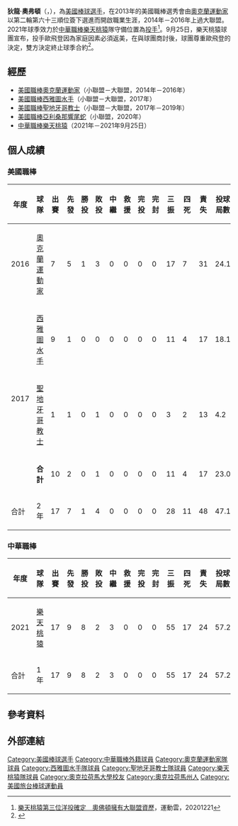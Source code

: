 {{Refimprove|time=2020-12-25T15:11:47+00:00}}
{{Infobox CPBL player|
|name=狄龍·奧弗頓<br>Dillon Overton|
|image=Dillon Overton 2016.jpg|
|width=300|
|position=投手|
|team=|
|number=|
|bats=左|
|throws=左|
|birthdate={{birth_date_and_age|1991|8|17|mf=y}}|
|birthplace={{USA}}[[奧克拉荷馬州|奧克拉荷馬州]]|
|debutleague=美國職棒
|debutdate=6月25日
|debutyear=2016年
|debutteam=奧克蘭運動家
|statyear=2017年球季
|stat1label=勝投—敗投
|stat1value=1－4
|stat2label=中繼—救援
|stat2value=0－0
|stat3label=三振—四死
|stat3value=28－11
|stat4label=防禦率
|stat4value=9.13
|debut2league=中華職棒
|debut2date=3月16日
|debut2year=2021年
|debut2team=樂天桃猿
|stat2year=2021年球季
|stat21label=勝投—敗投
|stat21value=8－2
|stat22label=中繼—救援
|stat22value=3－0
|stat23label=三振—四壞
|stat23value=55—16
|stat24label=防禦率
|stat24value=3.75
|teams=<nowiki></nowiki> 
'''MLB'''
*[[奧克蘭運動家|奧克蘭運動家]]（小聯盟－大聯盟，2014年－2016年）
*[[西雅圖水手|西雅圖水手]]（小聯盟－大聯盟，2017年）
*[[聖地牙哥教士|聖地牙哥教士]]（小聯盟－大聯盟，2017年－2019年）
*[[亞利桑那響尾蛇|亞利桑那響尾蛇]]（小聯盟，2020年）
'''CPBL'''
*[[樂天桃猿|樂天桃猿]]（2021年－2021年9月25日）
}}

'''狄龍·奧弗頓'''（{{lang|en|Dillon Overton}}，{{bd|1991年|8月17日}}），為[[美國|美國]][[棒球|棒球]][[選手|選手]]，在2013年的美國職棒選秀會由[[奧克蘭運動家|奧克蘭運動家]]以第二輪第六十三順位簽下選進而開啟職業生涯，2014年－2016年上過大聯盟。2021年球季效力於[[中華職棒|中華職棒]][[樂天桃猿|樂天桃猿]]隊守備位置為[[投手|投手]]<ref>[https://sports.ettoday.net/news/1881078 樂天桃猿第三位洋投確定　奧佛頓擁有大聯盟資歷]，運動雲，20201221</ref>。9月25日，樂天桃猿球團宣布，投手歐飛登因為家庭因素必須返美，在與球團商討後，球團尊重歐飛登的決定，雙方決定終止球季合約<ref>{{Cite web |url=https://sports.ltn.com.tw/news/breakingnews/3683249 |title=中職》昨天才拿第8勝 桃猿宣布與歐飛登中止合約 |access-date=2021-09-25 |archive-date=2021-09-25 |archive-url=https://web.archive.org/web/20210925051401/https://sports.ltn.com.tw/news/breakingnews/3683249 |dead-url=no }}</ref>。

== 經歷 ==
*[[美國職棒|美國職棒]][[奧克蘭運動家|奧克蘭運動家]]（小聯盟－大聯盟，2014年－2016年）
*[[美國職棒|美國職棒]][[西雅圖水手|西雅圖水手]]（小聯盟－大聯盟，2017年）
*[[美國職棒|美國職棒]][[聖地牙哥教士|聖地牙哥教士]]（小聯盟－大聯盟，2017年－2019年）
*[[美國職棒|美國職棒]][[亞利桑那響尾蛇|亞利桑那響尾蛇]]（小聯盟，2020年）
*[[中華職棒|中華職棒]][[樂天桃猿|樂天桃猿]]（2021年－2021年9月25日）

==個人成績==
===美國職棒===
{| class="wikitable" width="1000px"
|- align="center" 
!年度!!球隊!!出賽!!先發!!勝投!!敗投!!中繼!!救援!!完投!!完封!!三振!!四死!!責失!!投球局數!!自責分率!!被上壘率
|- align="center"
|2016||[[奧克蘭運動家|奧克蘭運動家]]||7||5||1||3||0||0||0||0||17||7||31||24.1||11.47||2.26
|- align="center"
|rowspan=3|2017||[[西雅圖水手|西雅圖水手]]||9||1||0||0||0||0||0||0||11||4||17||18.1||6.38||1.25
|- align="center"
|[[聖地牙哥教士|聖地牙哥教士]]||1||1||0||1||0||0||0||0||3||2||13||4.2||7.71||2.36
|- align="center"
|'''合計'''||10||2||0||1||0||0||0||0||11||4||17||23.0||6.65||1.48
|- style="background:#F3B61B;color:#FFFFFF" align="center" 
|合計||2年||17||7||1||4||0||0||0||0||28||11||48||47.1||9.13||1.88 
|}

===中華職棒===
{| class="wikitable" width="1000px"
|- align="center" 
!年度!!球隊!!出賽!!先發!!勝投!!敗投!!中繼!!救援!!完投!!完封!!三振!!四死!!責失!!投球局數!!自責分率!!被上壘率
|- align="center"
|2021||[[樂天桃猿|樂天桃猿]]||17||9||8||2||3||0||0||0||55||17||24||57.2||3.75||1.30
|- style="background:#B3424A;color:#FFFFFF" align="center" 
|合計||1年||17||9||8||2||3||0||0||0||55||17||24||57.2||3.75||1.30
|}

==參考資料==
{{reflist}}

==外部連結==
{{台灣棒球維基館}}
{{DEFAULTSORT:Dillon Overton}}
[[Category:美國棒球選手|Category:美國棒球選手]]
[[Category:中華職棒外籍球員|Category:中華職棒外籍球員]]
[[Category:奧克蘭運動家隊球員|Category:奧克蘭運動家隊球員]]
[[Category:西雅圖水手隊球員|Category:西雅圖水手隊球員]]
[[Category:聖地牙哥教士隊球員|Category:聖地牙哥教士隊球員]]
[[Category:樂天桃猿隊球員|Category:樂天桃猿隊球員]]
[[Category:奧克拉荷馬大學校友|Category:奧克拉荷馬大學校友]]
[[Category:奧克拉荷馬州人|Category:奧克拉荷馬州人]]
[[Category:美國旅台棒球運動員|Category:美國旅台棒球運動員]]